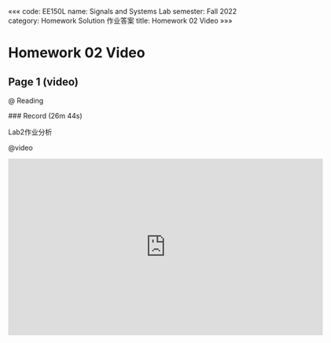 «««
code: EE150L
name: Signals and Systems Lab
semester: Fall 2022
category: Homework Solution 作业答案
title: Homework 02 Video
»»»

# Homework 02 Video

## Page 1 (video)

@ Reading

<div class="markdown-body">
### Record (26m 44s)

Lab2作业分析
</div>

@video

<iframe src="https://sbbrisk.com/e/qmjeb4nz6rap.html" frameborder=0 marginwidth=0 marginheight=0 scrolling=no width=640 height=360 allowfullscreen></iframe>
